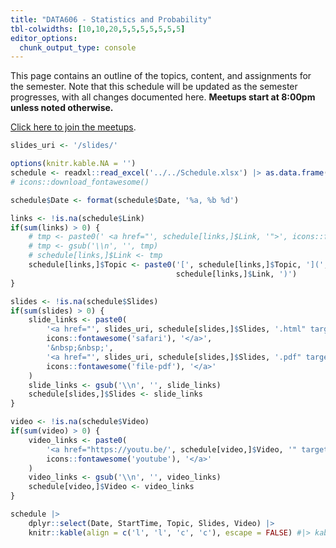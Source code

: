 ```yaml
---
title: "DATA606 - Statistics and Probability"
tbl-colwidths: [10,10,20,5,5,5,5,5,5,5]
editor_options: 
  chunk_output_type: console
---
```


This page contains an outline of the topics, content, and assignments for the semester.
Note that this schedule will be updated as the semester progresses, with all changes documented here. **Meetups start at 8:00pm unless noted otherwise.**

[Click here to join the meetups](https://us02web.zoom.us/j/82211588219?pwd=NufjffoPm9BTE05ClrmqFaogM9Rdtr.1).

```r
slides_uri <- '/slides/'

options(knitr.kable.NA = '')
schedule <- readxl::read_excel('../../Schedule.xlsx') |> as.data.frame()
# icons::download_fontawesome()

schedule$Date <- format(schedule$Date, '%a, %b %d')

links <- !is.na(schedule$Link)
if(sum(links) > 0) {
	# tmp <- paste0(' <a href="', schedule[links,]$Link, '">', icons::fontawesome('readme'), '</a>')
	# tmp <- gsub('\\n', '', tmp)
	# schedule[links,]$Link <- tmp
	schedule[links,]$Topic <- paste0('[', schedule[links,]$Topic, '](',
									 schedule[links,]$Link, ')')
}

slides <- !is.na(schedule$Slides)
if(sum(slides) > 0) {
	slide_links <- paste0(
		'<a href="', slides_uri, schedule[slides,]$Slides, '.html" target="_new">', 
		icons::fontawesome('safari'), '</a>',
		'&nbsp;&nbsp;',
		'<a href="', slides_uri, schedule[slides,]$Slides, '.pdf" target="_new">', 
		icons::fontawesome('file-pdf'), '</a>'
	)
	slide_links <- gsub('\\n', '', slide_links)
	schedule[slides,]$Slides <- slide_links
}

video <- !is.na(schedule$Video)
if(sum(video) > 0) {
	video_links <- paste0(
		'<a href="https://youtu.be/', schedule[video,]$Video, '" target="_new">',
		icons::fontawesome('youtube'), '</a>'
	)
	video_links <- gsub('\\n', '', video_links)
	schedule[video,]$Video <- video_links
}

schedule |>
	dplyr::select(Date, StartTime, Topic, Slides, Video) |>
	knitr::kable(align = c('l', 'l', 'c', 'c'), escape = FALSE) #|> kableExtra::kable_styling(full_width = FALSE)
```



